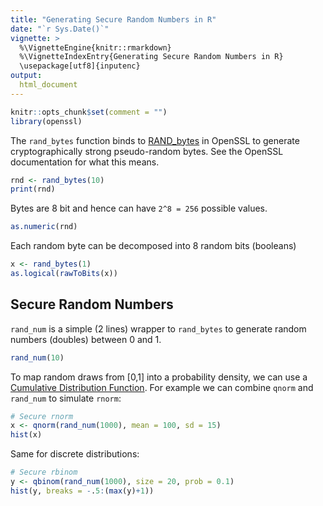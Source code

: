 ```yaml
---
title: "Generating Secure Random Numbers in R"
date: "`r Sys.Date()`"
vignette: >
  %\VignetteEngine{knitr::rmarkdown}
  %\VignetteIndexEntry{Generating Secure Random Numbers in R}
  \usepackage[utf8]{inputenc}  
output:
  html_document
---
```


```r
knitr::opts_chunk$set(comment = "")
library(openssl)
```

The `rand_bytes` function binds to [RAND_bytes](https://www.openssl.org/docs/man1.1.1/man3/RAND_bytes.html) in OpenSSL to generate cryptographically strong pseudo-random bytes. See the OpenSSL documentation for what this means. 

```r
rnd <- rand_bytes(10)
print(rnd)
```

Bytes are 8 bit and hence can have `2^8 = 256` possible values.

```r
as.numeric(rnd)
```

Each random byte can be decomposed into 8 random bits (booleans)

```r
x <- rand_bytes(1)
as.logical(rawToBits(x))
```

## Secure Random Numbers

`rand_num` is a simple (2 lines) wrapper to `rand_bytes` to generate random numbers (doubles) between 0 and 1.

```r
rand_num(10)
```

To map random draws from [0,1] into a probability density, we can use a [Cumulative Distribution Function](https://en.wikipedia.org/wiki/Cumulative_distribution_function). For example we can combine `qnorm` and `rand_num` to simulate `rnorm`:

```r
# Secure rnorm
x <- qnorm(rand_num(1000), mean = 100, sd = 15)
hist(x)
```

Same for discrete distributions:

```r
# Secure rbinom
y <- qbinom(rand_num(1000), size = 20, prob = 0.1)
hist(y, breaks = -.5:(max(y)+1))
```
